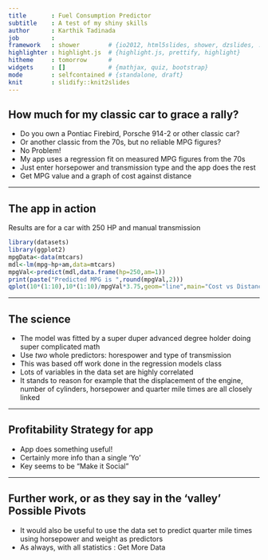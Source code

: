 ```yaml
---
title       : Fuel Consumption Predictor
subtitle    : A test of my shiny skills
author      : Karthik Tadinada
job         : 
framework   : shower        # {io2012, html5slides, shower, dzslides, ...}
highlighter : highlight.js  # {highlight.js, prettify, highlight}
hitheme     : tomorrow      # 
widgets     : []            # {mathjax, quiz, bootstrap}
mode        : selfcontained # {standalone, draft}
knit        : slidify::knit2slides
---
```



## How much for my classic car to grace a rally?

+ Do you own a Pontiac Firebird, Porsche 914-2 or other classic car?
+ Or another classic from the 70s, but no reliable MPG figures?
+ No Problem!
+ My app uses a regression fit on measured MPG figures from the 70s
+ Just enter horsepower and transmission type and the app does the rest
+ Get MPG value and a graph of cost against distance

---

## The app in action
Results are for a car with 250 HP and manual transmission
```r
library(datasets)
library(ggplot2)
mpgData<-data(mtcars)
mdl<-lm(mpg~hp+am,data=mtcars)
mpgVal<-predict(mdl,data.frame(hp=250,am=1))
print(paste("Predicted MPG is ",round(mpgVal,2)))
qplot(10*(1:10),10*(1:10)/mpgVal*3.75,geom="line",main="Cost vs Distance for $3.75 per gallon",xlab="Distance/miles",ylab="Cost/Dollars")
```

---

## The science
+ The model was fitted by a super duper advanced degree holder doing super complicated math
+ Use _two_ whole predictors: horespower and type of transmission
+ This was based off work done in the regression models class
+ Lots of variables in the data set are highly correlated
+ It stands to reason for example that the displacement of the engine, number of cylinders, horsepower and quarter mile times are all closely linked

---

## Profitability Strategy for app
+ App does something useful!
+ Certainly more info than a single 'Yo'
+ Key seems to be "Make it Social"

---
## Further work, or as they say in the 'valley' Possible Pivots
+ It would also be useful to use the data set to predict quarter mile times using horsepower and weight as predictors
+ As always, with all statistics : Get More Data


